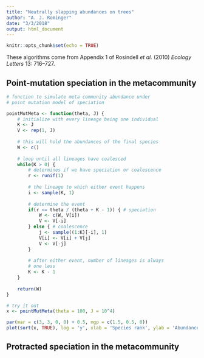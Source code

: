 ```yaml
---
title: "Neutrally slapping abundances on trees"
author: "A. J. Rominger"
date: "3/3/2018"
output: html_document
---
```


```r
knitr::opts_chunk$set(echo = TRUE)
```

These algorithms come from Appendix 1 of Rosindell *et al.* (2010) *Ecology Letters* 13: 716--727.

## Point-mutation speciation in the metacommunity

```r
# function to simulate meta community abundance under 
# point mutation model of speciation

pointMutMeta <- function(theta, J) {
    # initialize with every lineage being one individual
    K <- J
    V <- rep(1, J)
    
    # this will hold the abundances of the final species
    W <- c()
    
    # loop until all lineages have coalesced
    while(K > 0) {
        # determines if we have speciation or coalescence
        r <- runif(1)
        
        # the lineage to which either event happens
        i <- sample(K, 1)
        
        # determine the event
        if(r <= theta / (theta + K - 1)) { # speciation
            W <- c(W, V[i])
            V <- V[-i]
        } else { # coalescence
            j <- sample((1:K)[-i], 1)
            V[i] <- V[i] + V[j]
            V <- V[-j]
        }
        
        # after either event, number of lineages is always 
        # one less
        K <- K - 1
    }
    
    return(W)
}

# try it out
x <- pointMutMeta(theta = 100, J = 10^4)

par(mar = c(3, 3, 0, 0) + 0.5, mgp = c(1.5, 0.5, 0))
plot(sort(x, TRUE), log = 'y', xlab = 'Species rank', ylab = 'Abundance')
```


## Protracted speciation in the metacommunity

```r

```

